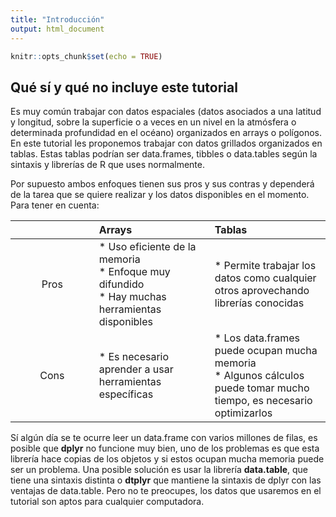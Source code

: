 ```yaml
---
title: "Introducción"
output: html_document
---
```


```r
knitr::opts_chunk$set(echo = TRUE)
```

## Qué sí y qué no incluye este tutorial

Es muy común trabajar con datos espaciales (datos asociados a una latitud y longitud, sobre la superficie o a veces en un nivel en la atmósfera o determinada profundidad en el océano) organizados en arrays o polígonos. En este tutorial les proponemos trabajar con datos grillados organizados en tablas. Estas tablas podrían ser data.frames, tibbles o data.tables según la sintaxis y librerías de R que uses normalmente. 

Por supuesto ambos enfoques tienen sus pros y sus contras y dependerá de la tarea que se quiere realizar y los datos disponibles en el momento. Para tener en cuenta:

| | Arrays | Tablas |
|:---:|:------|:------|
|Pros | * Uso eficiente de la memoria</br> * Enfoque muy difundido</br> * Hay muchas herramientas disponibles  | * Permite trabajar los datos como cualquier otros aprovechando librerías conocidas |
|Cons | * Es necesario aprender a usar herramientas específicas  | * Los data.frames puede ocupan mucha memoria </br> * Algunos cálculos puede tomar mucho tiempo, es necesario optimizarlos |

Sí algún día se te ocurre leer un data.frame con varios millones de filas, es posible que **dplyr** no funcione muy bien, uno de los problemas es que esta librería hace copias de los objetos y si estos ocupan mucha memoria puede ser un problema. 
Una posible solución es usar la librería **data.table**, que tiene una sintaxis distinta o **dtplyr** que mantiene la sintaxis de dplyr con las ventajas de data.table. 
Pero no te preocupes, los datos que usaremos en el tutorial son aptos para cualquier computadora. 

